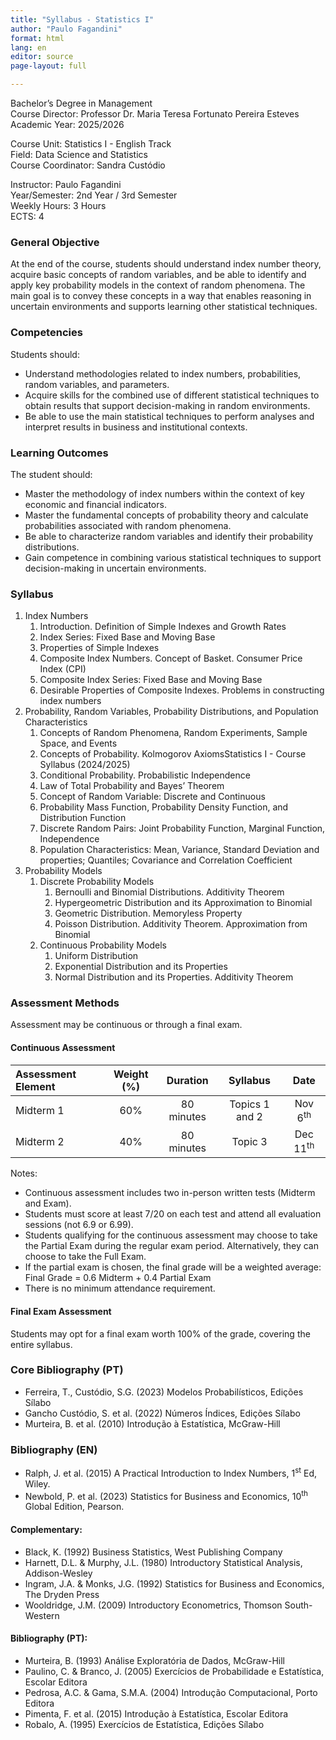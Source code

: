 ```yaml
---
title: "Syllabus - Statistics I"
author: "Paulo Fagandini"
format: html
lang: en
editor: source
page-layout: full

---
```


Bachelor's Degree in Management  
Course Director: Professor Dr. Maria Teresa Fortunato Pereira Esteves  
Academic Year: 2025/2026

Course Unit: Statistics I \- English Track  
Field: Data Science and Statistics  
Course Coordinator: Sandra Custódio

Instructor: Paulo Fagandini  
Year/Semester: 2nd Year / 3rd Semester  
Weekly Hours: 3 Hours  
ECTS: 4

### General Objective

At the end of the course, students should understand index number theory, acquire basic concepts of random variables, and be able to identify and apply key probability models in the context of random phenomena. The main goal is to convey these concepts in a way that enables reasoning in uncertain environments and supports learning other statistical techniques.

### Competencies

Students should:

* Understand methodologies related to index numbers, probabilities, random variables, and parameters.  
* Acquire skills for the combined use of different statistical techniques to obtain results that support decision-making in random environments.  
* Be able to use the main statistical techniques to perform analyses and interpret results in business and institutional contexts.

### Learning Outcomes

The student should:

* Master the methodology of index numbers within the context of key economic and financial indicators.  
* Master the fundamental concepts of probability theory and calculate probabilities associated with random phenomena.  
* Be able to characterize random variables and identify their probability distributions.  
* Gain competence in combining various statistical techniques to support decision-making in uncertain environments.

### Syllabus

1. Index Numbers  
   1. Introduction. Definition of Simple Indexes and Growth Rates  
   2. Index Series: Fixed Base and Moving Base  
   3. Properties of Simple Indexes
   4. Composite Index Numbers. Concept of Basket. Consumer Price Index (CPI)  
   5. Composite Index Series: Fixed Base and Moving Base  
   6. Desirable Properties of Composite Indexes. Problems in constructing index numbers  
2. Probability, Random Variables, Probability Distributions, and Population Characteristics  
   1. Concepts of Random Phenomena, Random Experiments, Sample Space, and Events  
   2. Concepts of Probability. Kolmogorov AxiomsStatistics I \- Course Syllabus (2024/2025)  
   3. Conditional Probability. Probabilistic Independence  
   4. Law of Total Probability and Bayes' Theorem  
   5. Concept of Random Variable: Discrete and Continuous  
   6. Probability Mass Function, Probability Density Function, and Distribution Function  
   7. Discrete Random Pairs: Joint Probability Function, Marginal Function, Independence  
   8. Population  Characteristics:  Mean,  Variance,  Standard  Deviation  and  properties;  Quantiles;  Covariance  and Correlation Coefficient  
3. Probability Models  
   1. Discrete Probability Models  
      1. Bernoulli and Binomial Distributions. Additivity Theorem  
      2. Hypergeometric Distribution and its Approximation to Binomial  
      3. Geometric Distribution. Memoryless Property  
      4. Poisson Distribution. Additivity Theorem. Approximation from Binomial  
   2. Continuous Probability Models  
      1. Uniform Distribution  
      2. Exponential Distribution and its Properties  
      3. Normal Distribution and its Properties. Additivity Theorem

### Assessment Methods

Assessment may be continuous or through a final exam.

#### Continuous Assessment

| Assessment Element | Weight (%) | Duration  | Syllabus  | Date |
| :---- | :---: | :---: | :---: | :---: |
| Midterm 1 | 60% | 80 minutes | Topics 1 and 2 |Nov 6<sup>th</sup> |
| Midterm 2 | 40% | 80 minutes | Topic 3 |Dec 11<sup>th</sup> |

Notes:

* Continuous assessment includes two in-person written tests (Midterm and Exam).  
* Students must score at least 7/20 on each test and attend all evaluation sessions (not 6.9 or 6.99).  
* Students qualifying for the continuous assessment may choose to take the Partial Exam during the regular exam period. Alternatively, they can choose to take the Full Exam.  
* If the partial exam is chosen, the final grade will be a weighted average: Final Grade \= 0.6 Midterm \+ 0.4 Partial Exam  
* There is no minimum attendance requirement.


#### Final Exam Assessment

Students may opt for a final exam worth 100% of the grade, covering the entire syllabus.

### Core Bibliography (PT)

* Ferreira, T., Custódio, S.G. (2023) Modelos Probabilísticos, Edições Sílabo  
* Gancho Custódio, S. et al. (2022) Números Índices, Edições Sílabo  
* Murteira, B. et al. (2010) Introdução à Estatística, McGraw-Hill  

### Bibliography (EN)

* Ralph, J. et al. (2015) A Practical Introduction to Index Numbers, 1^st^ Ed, Wiley.
* Newbold, P. et al. (2023) Statistics for Business and Economics, 10^th^ Global Edition, Pearson.

#### Complementary:

* Black, K. (1992) Business Statistics, West Publishing Company  
* Harnett, D.L. & Murphy, J.L. (1980) Introductory Statistical Analysis, Addison-Wesley  
* Ingram, J.A. & Monks, J.G. (1992) Statistics for Business and Economics, The Dryden Press  
* Wooldridge, J.M. (2009) Introductory Econometrics, Thomson South-Western

#### Bibliography (PT):

* Murteira, B. (1993) Análise Exploratória de Dados, McGraw-Hill  
* Paulino, C. & Branco, J. (2005) Exercícios de Probabilidade e Estatística, Escolar Editora  
* Pedrosa, A.C. & Gama, S.M.A. (2004) Introdução Computacional, Porto Editora  
* Pimenta, F. et al. (2015) Introdução à Estatística, Escolar Editora  
* Robalo, A. (1995) Exercícios de Estatística, Edições Sílabo